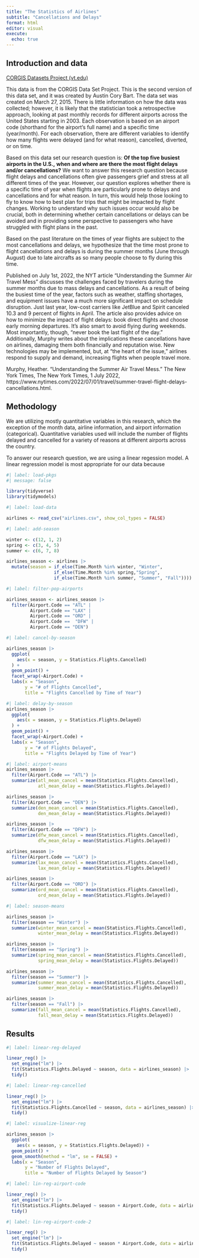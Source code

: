 ```yaml
---
title: "The Statistics of Airlines"
subtitle: "Cancellations and Delays"
format: html
editor: visual
execute:
  echo: true
---
```


## Introduction and data

[CORGIS Datasets Project (vt.edu)](https://think.cs.vt.edu/corgis/csv/airlines/)

This data is from the CORGIS Data Set Project. This is the second version of this data set, and it was created by Austin Cory Bart. The data set was created on March 27, 2015. There is little information on how the data was collected; however, it is likely that the statistician took a retrospective approach, looking at past monthly records for different airports across the United States starting in 2003. Each observation is based on an airport code (shorthand for the airport's full name) and a specific time (year/month). For each observation, there are different variables to identify how many flights were delayed (and for what reason), cancelled, diverted, or on time.

Based on this data set our research question is: **Of the top five busiest airports in the U.S.,** **when and where are there the most flight delays and/or cancellations?** We want to answer this research question because flight delays and cancellations often give passengers grief and stress at all different times of the year. However, our question explores whether there is a specific time of year when flights are particularly prone to delays and cancellations and for what reason. In turn, this would help those looking to fly to know how to best plan for trips that might be impacted by flight changes. Working to understand why such issues occur would also be crucial, both in determining whether certain cancellations or delays can be avoided and in providing some perspective to passengers who have struggled with flight plans in the past.

Based on the past literature on the times of year flights are subject to the most cancellations and delays, we hypothesize that the time most prone to flight cancellations and delays is during the summer months (June through August) due to late aircrafts as so many people choose to fly during this time.

Published on July 1st, 2022, the NYT article "Understanding the Summer Air Travel Mess" discusses the challenges faced by travelers during the summer months due to mass delays and cancellations. As a result of being the busiest time of the year, factors such as weather, staffing shortages, and equipment issues have a much more significant impact on schedule disruption. Just last year, low-cost carriers like JetBlue and Spirit canceled 10.3 and 9 percent of flights in April. The article also provides advice on how to minimize the impact of flight delays: book direct flights and choose early morning departures. It's also smart to avoid flying during weekends. Most importantly, though, "never book the last flight of the day." Additionally, Murphy writes about the implications these cancellations have on airlines, damaging them both financially and reputation wise. New technologies may be implemented, but, at "the heart of the issue," airlines respond to supply and demand, increasing flights when people travel more.

Murphy, Heather. "Understanding the Summer Air Travel Mess." The New York Times, The New York Times, 1 July 2022, https://www.nytimes.com/2022/07/01/travel/summer-travel-flight-delays-cancellations.html.

## Methodology

We are utilizing mostly quantitative variables in this research, which the exception of the month data, airline information, and airport information (categorical). Quantitative variables used will include the number of flights delayed and cancelled for a variety of reasons at different airports across the country.

To answer our research question, we are using a linear regession model. A linear regression model is most appropriate for our data because

```r
#| label: load-pkgs
#| message: false

library(tidyverse)
library(tidymodels)
```

```r
#| label: load-data

airlines <- read_csv("airlines.csv", show_col_types = FALSE)
```

```r
#| label: add-season

winter <- c(12, 1, 2)
spring <- c(3, 4, 5)
summer <- c(6, 7, 8)

airlines_season <- airlines |>
  mutate(season = if_else(Time.Month %in% winter, "Winter",
                  if_else(Time.Month %in% spring,"Spring",
                  if_else(Time.Month %in% summer, "Summer", "Fall"))))
```

```r
#| label: filter-pop-airports

airlines_season <- airlines_season |>
  filter(Airport.Code == "ATL" |
         Airport.Code == "LAX" |
         Airport.Code == "ORD" |
         Airport.Code ==  "DFW" |
         Airport.Code == "DEN")
```

```r
#| label: cancel-by-season

airlines_season |>
  ggplot(
    aes(x = season, y = Statistics.Flights.Cancelled)
  ) +
  geom_point() +
  facet_wrap(~Airport.Code) +
  labs(x = "Season",
       y = "# of Flights Cancelled",
       title = "Flights Cancelled by Time of Year")
```

```r
#| label: delay-by-season
airlines_season |>
  ggplot(
    aes(x = season, y = Statistics.Flights.Delayed)
  ) +
  geom_point() +
  facet_wrap(~Airport.Code) +
  labs(x = "Season",
       y = "# of Flights Delayed",
       title = "Flights Delayed by Time of Year")

```

```r
#| label: airport-means
airlines_season |>
  filter(Airport.Code == "ATL") |>
  summarize(atl_mean_cancel = mean(Statistics.Flights.Cancelled),
            atl_mean_delay = mean(Statistics.Flights.Delayed))

airlines_season |>
  filter(Airport.Code == "DEN") |>
  summarize(den_mean_cancel = mean(Statistics.Flights.Cancelled),
            den_mean_delay = mean(Statistics.Flights.Delayed))

airlines_season |>
  filter(Airport.Code == "DFW") |>
  summarize(dfw_mean_cancel = mean(Statistics.Flights.Cancelled),
            dfw_mean_delay = mean(Statistics.Flights.Delayed))

airlines_season |>
  filter(Airport.Code == "LAX") |>
  summarize(lax_mean_cancel = mean(Statistics.Flights.Cancelled),
            lax_mean_delay = mean(Statistics.Flights.Delayed))

airlines_season |>
  filter(Airport.Code == "ORD") |>
  summarize(ord_mean_cancel = mean(Statistics.Flights.Cancelled),
            ord_mean_delay = mean(Statistics.Flights.Delayed))

```

```r
#| label: season-means

airlines_season |>
  filter(season == "Winter") |>
  summarize(winter_mean_cancel = mean(Statistics.Flights.Cancelled),
            winter_mean_delay = mean(Statistics.Flights.Delayed))

airlines_season |>
  filter(season == "Spring") |>
  summarize(spring_mean_cancel = mean(Statistics.Flights.Cancelled),
            spring_mean_delay = mean(Statistics.Flights.Delayed))

airlines_season |>
  filter(season == "Summer") |>
  summarize(summer_mean_cancel = mean(Statistics.Flights.Cancelled),
            summer_mean_delay = mean(Statistics.Flights.Delayed))

airlines_season |>
  filter(season == "Fall") |>
  summarize(fall_mean_cancel = mean(Statistics.Flights.Cancelled),
            fall_mean_delay = mean(Statistics.Flights.Delayed))
```

## Results

```r
#| label: linear-reg-delayed

linear_reg() |>
  set_engine("lm") |>
  fit(Statistics.Flights.Delayed ~ season, data = airlines_season) |>
  tidy()

```

```r
#| label: linear-reg-cancelled

linear_reg() |>
  set_engine("lm") |>
  fit(Statistics.Flights.Cancelled ~ season, data = airlines_season) |>
  tidy()

```

```r
#| label: visualize-linear-reg

airlines_season |>
  ggplot(
    aes(x = season, y = Statistics.Flights.Delayed)) +
  geom_point() +
  geom_smooth(method = "lm", se = FALSE) +
  labs(x = "Season",
       y = "Number of Flights Delayed",
       title = "Number of Flights Delayed by Season")

```

```r
#| label: lin-reg-airport-code

linear_reg() |>
  set_engine("lm") |>
  fit(Statistics.Flights.Delayed ~ season + Airport.Code, data = airlines_season) |>
  tidy()

```

```r
#| label: lin-reg-airport-code-2

linear_reg() |>
  set_engine("lm") |>
  fit(Statistics.Flights.Delayed ~ season * Airport.Code, data = airlines_season) |>
  tidy()

```
